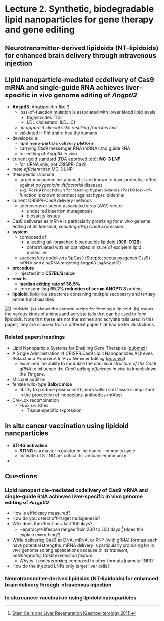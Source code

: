 # Lecture 2. Synthetic, biodegradable lipid nanoparticles for gene therapy and gene editing

## Neurotransmitter-derived lipidoids (NT-lipidoids) for enhanced brain delivery through intravenous injection

## Lipid nanoparticle-mediated codelivery of Cas9 mRNA and single-guide RNA achieves liver-specific in vivo genome editing of _Angptl3_

- **Angptl3**. Angiopoietin-like 3
  - loss-of-function mutation is associated with lower blood lipid levels
    - triglycerides (TG)
    - LDL cholesterol (LDL-C)
  - _no apparent clinical risks resulting from this loss_
  - validated in PhI trial in healthy humans
- developed a:
  - **lipid nano-particle delivery platform** 
  - carrying Cas9 messenger RNA (mRNA) and guide RNA
  - for editing of _Angptl3_ _in vivo_.
- current gold standard (FDA approved too): **MC-3 LNP**
  - for siRNA only, not CRISPR-Cas9
- more _efficient_ than MC-3 LNP
- therapeutic rationale
  - target monogenic mutations that are known to have protective effect against _polygenic/multifactorial_ diseases
  - e.g. _Pcsk9_ knockdown for treating hyperlipidemia (_Pcsk9_ loss-of-function is known to protect against hyperlipidemia)
- current CRISPR-Cas9 delivery methods
  - adenovirus or adeno-associated virus (AAV) vector
    - undesired insertion mutagenesis
    - biosafety issues
- Cas9 delivered as mRNA is particularly promising for _in vivo_ genome editing of its _transient, nonintegrating Cas9 expression_.
- **system**
  - composed of
    - a leading tail-branched bioreducible lipidoid (**306-O12B**)
    - coformulated with an optimized mixture of excipient lipid molecules
  - successfully codelivers SpCas9 (Streptococcus pyogenes Cas9) mRNA and a sgRNA targeting Angptl3 (sgAngptl3)
- **procedure**
  - injected into **C57BL/6 mice**
- **results**
  - **median editing rate of 38.5%**
  - corresponding **65.2% reduction of serum ANGPTL3** protein.
- **lipidoid**. lipid-like structures containing multiple secdonary and tertiary amine functionalities

![Lipidoids. (a) shows the general recipe for forming a lipidoid. (b) shows the various kinds of amines and acrylate tails that can be used to form lipidoids. Note that these are not the amines and acrylate tails used in this paper; they are sourced from a different paper that had better illustrations.](./lipidoids.png)

### Related papers/readings
- Lipid Nanoparticle Systems for Enabling Gene Therapies ([pubmed](https://www.ncbi.nlm.nih.gov/pmc/articles/PMC5498813/))
- A Single Administration of CRISPR/Cas9 Lipid Nanoparticles Achieves Robust and Persistent In Vivo Genome Editing ([pubmed](https://pubmed.ncbi.nlm.nih.gov/29490262/))
  - examined the ability to modulate the _chemical structure of the Cas9 gRNA_ to influence the _Cas9 editing efficiency_ _in vivo_ to knock down the _Ttr_ gene.
- Michael addition
- female wild-type **Balb/c mice**
  - ability to produce plasma cell tumors within soft tissue is important in the production of monoclonal antibodies (mAbs)
- Cre-Lox recombination
  - FLEx switches
    - Tissue-specific expression

## In situ cancer vaccination using lipidoid nanoparticles
- **STING activation**.
  - **STING** is a master regulator in the cancer-immunity cycle
  - activate of STING are critical for anticancer immunity
- 

## Questions

### Lipid nanoparticle-mediated codelivery of Cas9 mRNA and single-guide RNA achieves liver-specific in vivo genome editing of _Angptl3_

- How is efficiency measured?
- How do you detect off-target mutagenesis?
- Why does the effect only last 100 days?
  - Hepatocyte lifespan ranges from 200 to 300 days.[^livercells] (does this explain everything?)
- While delivering Cas9 as DNA, mRNA, or RNP (with gRNA) formats each have potential strengths, mRNA delivery is particularly promising for in vivo genome editing applications because of its _transient, nonintegrating Cas9 expression feature_.
  - Why is it _nonintegrating_ compared to other formats (namely RNP)?
- How do the injected LNPs only target liver cells?

### Neurotransmitter-derived lipidoids (NT-lipidoids) for enhanced brain delivery through intravenous injection

### In situ cancer vaccination using lipidoid nanoparticles

[^livercells]: [Stem Cells and Liver Regeneration (Gastroenterology 2011)](https://www.ncbi.nlm.nih.gov/pmc/articles/PMC3136245/)